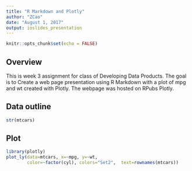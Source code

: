 ```yaml
---
title: "R Markdown and Plotly"
author: "ZCao"
date: "August 1, 2017"
output: ioslides_presentation
---
```


```r
knitr::opts_chunk$set(echo = FALSE)
```

## Overview

This is week 3 assignment for class of Developing Data Products. The goal is to Create a web page presentation using R Markdown with a plot of mpg and wt created with Plotly. The webpage was hosted on RPubs Plotly.

## Data outline
```r
str(mtcars)
```
## Plot
```r
library(plotly)
plot_ly(data=mtcars, x=~mpg, y=~wt, 
        color=~factor(cyl), colors="Set2",  text=rownames(mtcars))
```

